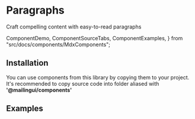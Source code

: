 # Paragraphs

Craft compelling content with easy-to-read paragraphs

  ComponentDemo,
  ComponentSourceTabs,
  ComponentExamples,
} from "src/docs/components/MdxComponents";

<ComponentDemo type="texts" />

## Installation

You can use components from this library by copying them to your project.
It's recommended to copy source code into folder aliased with **'@mailingui/components'**

<ComponentSourceTabs type="texts" />

## Examples

<ComponentExamples type="texts" />
